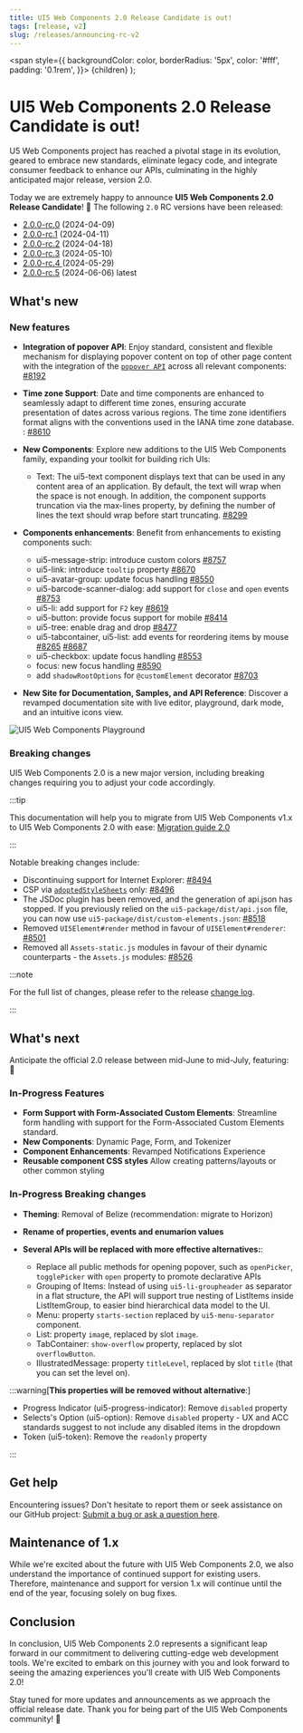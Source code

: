 ```yaml
---
title: UI5 Web Components 2.0 Release Candidate is out!
tags: [release, v2]
slug: /releases/announcing-rc-v2
---
```


  <span
    style={{
      backgroundColor: color,
      borderRadius: '5px',
      color: '#fff',
      padding: '0.1rem',
    }}>
    {children}
  </span>
);

# UI5 Web Components 2.0 Release Candidate is out!

U5 Web Components project has reached a pivotal stage in its evolution, geared to embrace new standards, eliminate legacy code, and integrate consumer feedback to enhance our APIs, culminating in the highly anticipated major release, version 2.0. 

Today we are extremely happy to announce **UI5 Web Components 2.0 Release Candidate**! 🥳️
The following `2.0` RC versions have been released:
- [2.0.0-rc.0](https://github.com/SAP/ui5-webcomponents/releases/tag/v2.0.0-rc.0) (2024-04-09)
- [2.0.0-rc.1](https://github.com/SAP/ui5-webcomponents/releases/tag/v2.0.0-rc.1) (2024-04-11)
- [2.0.0-rc.2](https://github.com/SAP/ui5-webcomponents/releases/tag/v2.0.0-rc.2) (2024-04-18) 
- [2.0.0-rc.3](https://github.com/SAP/ui5-webcomponents/releases/tag/v2.0.0-rc.3) (2024-05-10)
- [2.0.0-rc.4 ](https://github.com/SAP/ui5-webcomponents/releases/tag/v2.0.0-rc.4) (2024-05-29)
- [2.0.0-rc.5](https://github.com/SAP/ui5-webcomponents/releases/tag/v2.0.0-rc.5) (2024-06-06) <Highlight color="#1877F2">latest</Highlight> 


## What's new

### New features

- **Integration of popover API**: Enjoy standard, consistent and flexible mechanism for displaying popover content on top of other page content with the integration of the [`popover API`](https://developer.mozilla.org/en-US/docs/Web/HTML/Global_attributes/popover) across all relevant components: [#8192](https://github.com/SAP/ui5-webcomponents/pull/8192)
  
- **Time zone Support**: Date and time components are enhanced to seamlessly adapt to different time zones, ensuring accurate presentation of dates across various regions. The time zone identifiers format aligns with the conventions used in the IANA time zone database. : [#8610](https://github.com/SAP/ui5-webcomponents/issues/8610)

- **New Components**: Explore new additions to the UI5 Web Components family, expanding your toolkit for building rich UIs:
    - Text: The ui5-text component displays text that can be used in any content area of an application. By default, the text will wrap when the space is not enough. In addition, the component supports truncation via the max-lines property, by defining the number of lines the text should wrap before start truncating. [#8299](https://github.com/SAP/ui5-webcomponents/pull/8299)

- **Components enhancements**: Benefit from enhancements to existing components such:
    - ui5-message-strip: introduce custom colors [#8757](https://github.com/SAP/ui5-webcomponents/pull/8757)
    - ui5-link: introduce `tooltip` property [#8670](https://github.com/SAP/ui5-webcomponents/pull/8670)
    - ui5-avatar-group: update focus handling [#8550](https://github.com/SAP/ui5-webcomponents/issues/8550) 
    - ui5-barcode-scanner-dialog: add support for `close` and `open` events [#8753](https://github.com/SAP/ui5-webcomponents/issues/8753)
    - ui5-li: add support for `F2` key [#8619](https://github.com/SAP/ui5-webcomponents/issues/8619)
    - ui5-button: provide focus support for mobile [#8414](https://github.com/SAP/ui5-webcomponents/issues/8414)
    - ui5-tree: enable drag and drop [#8477](https://github.com/SAP/ui5-webcomponents/issues/8477)
    - ui5-tabcontainer, ui5-list: add events for reordering items by mouse [#8265](https://github.com/SAP/ui5-webcomponents/pull/8265) [#8687](https://github.com/SAP/ui5-webcomponents/pull/8687) 
    - ui5-checkbox: update focus handling [#8553](https://github.com/SAP/ui5-webcomponents/issues/8553)
    - focus: new focus handling [#8590](https://github.com/SAP/ui5-webcomponents/issues/8590) 
    - add `shadowRootOptions` for `@customElement` decorator [#8703](https://github.com/SAP/ui5-webcomponents/issues/8703)

- **New Site for Documentation, Samples, and API Reference**: Discover a revamped documentation site with live editor, playground, dark mode, and an intuitive icons view. 

![UI5 Web Components Playground](./img/playground_dark.png)

### Breaking changes
UI5 Web Components 2.0 is a new major version, including breaking changes requiring you to adjust your code accordingly. 

:::tip

This documentation will help you to migrate from UI5 Web Components v1.x to UI5 Web Components 2.0 with ease: [Migration guide 2.0](/docs/migration-guides/to-version-2/)

:::

Notable breaking changes include: 

- Discontinuing support for Internet Explorer: [#8494](https://github.com/SAP/ui5-webcomponents/pull/8494)
- CSP via [`adoptedStyleSheets`](https://developer.mozilla.org/en-US/docs/Web/API/Document/adoptedStyleSheets) only: [#8496](https://github.com/SAP/ui5-webcomponents/pull/8496)
- The JSDoc plugin has been removed, and the generation of api.json has stopped. If you previously relied on the `ui5-package/dist/api.json` file, you can now use `ui5-package/dist/custom-elements.json`: [#8518](https://github.com/SAP/ui5-webcomponents/pull/8518)
- Removed `UI5Element#render` method in favour of `UI5Element#renderer`: [#8501](https://github.com/SAP/ui5-webcomponents/pull/8501) 
- Removed all `Assets-static.js` modules in favour of their dynamic counterparts - the `Assets.js` modules: [#8526](https://github.com/SAP/ui5-webcomponents/pull/8526)

:::note

For the full list of changes, please refer to the release [change log](https://github.com/SAP/ui5-webcomponents/releases).

:::

## What's next
Anticipate the official 2.0 release between mid-June to mid-July, featuring: 🚀

### In-Progress Features

-   **Form Support with Form-Associated Custom Elements**: Streamline form handling with support for the Form-Associated Custom Elements standard.
-   **New Components**: Dynamic Page, Form, and Tokenizer
-   **Component Enhancements**: Revamped Notifications Experience
-   **Reusable component CSS styles** Allow creating patterns/layouts or other common styling

### In-Progress Breaking changes

-  **Theming**: Removal of Belize (recommendation: migrate to Horizon)
-  **Rename of properties, events and enumarion values**

-  **Several APIs will be replaced with more effective alternatives:**:

	-   Replace all public methods for opening popover, such as `openPicker`, `togglePicker` with `open` property to promote declarative APIs
	-   Grouping of Items: Instead of using `ui5-li-groupheader` as separator in a flat structure, the API will support true nesting of ListItems inside ListItemGroup, to easier bind hierarchical data model to the UI.
	-   Menu: property `starts-section` replaced by `ui5-menu-separator` component.
	-   List: property `imag`e, replaced by slot `image`.
	-   TabContainer: `show-overflow` property, replaced by slot `overflowButton`.
	-   IllustratedMessage: property `titleLevel`, replaced by slot `title` (that you can set the level on).


:::warning[**This properties will be removed without alternative**:]

-   Progress Indicator (ui5-progress-indicator): Remove `disabled` property 
-   Selects's Option (ui5-option): Remove `disabled` property - UX and ACC standards suggest to not include any disabled items in the dropdown
-   Token (ui5-token): Remove the `readonly` property 

:::

## Get help
Encountering issues? Don't hesitate to report them or seek assistance on our GitHub project: [Submit a bug or ask a question here](https://github.com/SAP/ui5-webcomponents/issues/new/choose).

## Maintenance of 1.x
While we're excited about the future with UI5 Web Components 2.0, we also understand the importance of continued support for existing users. Therefore, maintenance and support for version 1.x will continue until the end of the year, focusing solely on bug fixes.

## Conclusion
In conclusion, UI5 Web Components 2.0 represents a significant leap forward in our commitment to delivering cutting-edge web development tools. We're excited to embark on this journey with you and look forward to seeing the amazing experiences you'll create with UI5 Web Components 2.0!

Stay tuned for more updates and announcements as we approach the official release date. Thank you for being part of the UI5 Web Components community! 🙌
